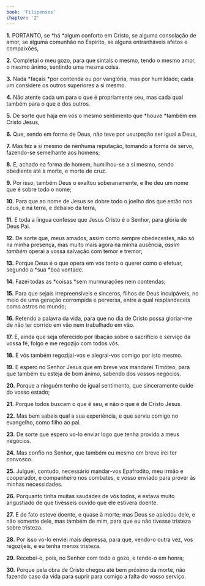 ```yaml
---
book: 'Filipenses'
chapter: '2'
---
```


**1.** PORTANTO, se *há *algum conforto em Cristo, se alguma consolação de amor, se alguma comunhão no Espírito, se alguns entranháveis afetos e compaixões,

**2.** Completai o meu gozo, para que sintais o mesmo, tendo o mesmo amor, o mesmo ânimo, sentindo uma mesma coisa.

**3.** Nada *façais *por contenda ou por vanglória, mas por humildade; cada um considere os outros superiores a si mesmo.

**4.** Não atente cada um para o que é propriamente seu, mas cada qual também para o que é dos outros.

**5.** De sorte que haja em vós o mesmo sentimento que *houve *também em Cristo Jesus,

**6.** Que, sendo em forma de Deus, não teve por usurpação ser igual a Deus,

**7.** Mas fez a si mesmo de nenhuma reputação, tomando a forma de servo, fazendo-se semelhante aos homens;

**8.** E, achado na forma de homem, humilhou-se a si mesmo, sendo obediente até à morte, e morte de cruz.

**9.** Por isso, também Deus o exaltou soberanamente, e lhe deu um nome que é sobre todo o nome;

**10.** Para que ao nome de Jesus se dobre todo o joelho dos que estão nos céus, e na terra, e debaixo da terra,

**11.** E toda a língua confesse que Jesus Cristo é o Senhor, para glória de Deus Pai.

**12.** De sorte que, meus amados, assim como sempre obedecestes, não só na minha presença, mas muito mais agora na minha ausência, *assim também* operai a vossa salvação com temor e tremor;

**13.** Porque Deus é o que opera em vós tanto o querer como o efetuar, segundo a *sua *boa vontade.

**14.** Fazei todas as *coisas *sem murmurações nem contendas;

**15.** Para que sejais irrepreensíveis e sinceros, filhos de Deus inculpáveis, no meio de uma geração corrompida e perversa, entre a qual resplandeceis como astros no mundo;

**16.** Retendo a palavra da vida, para que no dia de Cristo possa gloriar-me de não ter corrido em vão nem trabalhado em vão.

**17.** E, ainda que seja oferecido por libação sobre o sacrifício e serviço da vossa fé, folgo e me regozijo com todos vós.

**18.** E vós também regozijai-vos e alegrai-vos comigo por isto mesmo.

**19.** E espero no Senhor Jesus que em breve vos mandarei Timóteo, para que também eu esteja de bom ânimo, sabendo dos vossos negócios.

**20.** Porque a ninguém tenho de igual sentimento, que sinceramente cuide do vosso estado;

**21.** Porque todos buscam o que é seu, e não o que é de Cristo Jesus.

**22.** Mas bem sabeis qual a sua experiência, e que serviu comigo no evangelho, como filho ao pai.

**23.** De sorte que espero vo-lo enviar logo que tenha provido a meus negócios.

**24.** Mas confio no Senhor, que também eu mesmo em breve irei ter convosco.

**25.** Julguei, contudo, necessário mandar-vos Epafrodito, meu irmão e cooperador, e companheiro nos combates, e vosso enviado para prover às minhas necessidades.

**26.** Porquanto tinha muitas saudades de vós todos, e estava muito angustiado de que tivésseis ouvido que ele estivera doente.

**27.** E de fato esteve doente, e quase à morte; mas Deus se apiedou dele, e não somente dele, mas também de mim, para que eu não tivesse tristeza sobre tristeza.

**28.** Por isso vo-lo enviei mais depressa, para que, vendo-o outra vez, vos regozijeis, e eu tenha menos tristeza.

**29.** Recebei-o, pois, no Senhor com todo o gozo, e tende-o em honra;

**30.** Porque pela obra de Cristo chegou até bem próximo da morte, não fazendo caso da vida para suprir para comigo a falta do vosso serviço.